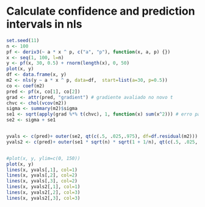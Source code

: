 Calculate confidence and prediction intervals in nls
================================================================================
```r

set.seed(11)
n <- 100
pf <- deriv3(~ a * x ^ p, c("a", "p"), function(x, a, p) {})
x <- seq(1, 100, l=n)
y <- pf(x, 30, 0.5) + rnorm(length(x), 0, 50)
plot(x, y)
df <- data.frame(x, y)
m2 <- nls(y ~ a * x ^ p, data=df,  start=list(a=30, p=0.5))
co <- coef(m2)
pred <- pf(x, co[1], co[2])
grad <- attr(pred, "gradient") # gradiente avaliado no novo t
chvc <- chol(vcov(m2))
sigma <- summary(m2)$sigma
se1 <- sqrt(apply(grad %*% t(chvc), 1, function(x) sum(x^2))) # erro padrão
se2 <- sigma + se1


yvals <- c(pred)+ outer(se2, qt(c(.5, .025,.975), df=df.residual(m2)))
yvals2 <- c(pred)+ outer(se1 * sqrt(n) * sqrt(1 + 1/n), qt(c(.5, .025,.975), df=df.residual(m2)))


#plot(x, y, ylim=c(0, 150))
plot(x, y)
lines(x, yvals[,1], col=1)
lines(x, yvals[,2], col=2)
lines(x, yvals[,3], col=2)
lines(x, yvals2[,1], col=1)
lines(x, yvals2[,2], col=3)
lines(x, yvals2[,3], col=3)


```
